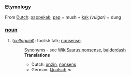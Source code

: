 ===Etymology===
From [[Dutch]]: [[pappekak]]; [[pap]] = mush + [[kak]] ''(vulgar)'' = dung
===[[noun]]===
#(''[[colloquial]]''): foolish talk; [[nonsense]].
#:Synonyms - see [[WikiSaurus:nonsense]], [[balderdash]]
#:'''Translations'''
#:*Dutch: [[onzin]], [[nonsens]]
#:*German: [[Quatsch]] ''m''